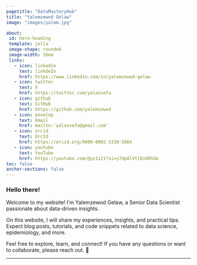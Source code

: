 ---
pagetitle: "DataMasteryHub"
title: "Yalemzewod Gelaw"
image: "images/yalem.jpg"

about: 
 id: hero-heading
 template: jolla
 image-shape: rounded
 image-width: 16em
 links: 
   - icon: linkedin
     text: linkdeIn
     href: https://www.linkedin.com/in/yalemzewod-gelaw
   - icon: twitter
     text: X
     href: https://twitter.com/yalassefa
   - icon: github
     text: GitHub
     href: https://github.com/yalemzewod
   - icon: envelop
     text: Email
     href: mailto:'yalassefa@gmail.com'
   - icon: orcid
     text: OrcId
     href: https://orcid.org/0000-0002-5338-586X
   - icon: youtube
     text: YouTube
     href: https://youtube.com/@yz1121?si=y7dpAlVtlEnGRSSm
toc: false
anchor-sections: false
---

### Hello there!

<p class="topbr">

Welcome to my website! I’m Yalemzewod Gelaw, a Senior Data Scientist passionate about data-driven insights. 

On this website, I will share my experiences, insights, and practical tips. Expect blog posts, tutorials, and code snippets related to data science, epidemiology, and more.

Feel free to explore, learn, and connect! If you have any questions or want to collaborate, please reach out. 🌟

</p>

------------------------------------------------------------------------


